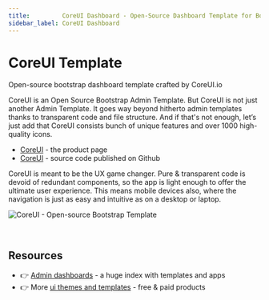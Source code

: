 ```yaml
---
title:         CoreUI Dashboard - Open-Source Dashboard Template for Bootstrap
sidebar_label: CoreUI Dashboard
---
```


# CoreUI Template

<SubHeading>Open-source bootstrap dashboard template crafted by CoreUI.io</SubHeading>

CoreUI is an Open Source Bootstrap Admin Template. But CoreUI is not just another Admin Template. It goes way beyond hitherto admin templates thanks to transparent code and file structure. And if that's not enough, let’s just add that CoreUI consists bunch of unique features and over 1000 high-quality icons.

- [CoreUI](https://bit.ly/2VTDaxg) - the product page
- [CoreUI](https://github.com/coreui/coreui-free-bootstrap-admin-template) - source code published on Github

CoreUI is meant to be the UX game changer. Pure & transparent code is devoid of redundant components, so the app is light enough to offer the ultimate user experience. This means mobile devices also, where the navigation is just as easy and intuitive as on a desktop or laptop.

![CoreUI - Open-source Bootstrap Template](../../../static/assets/docs-coreui-screen.jpg)

<br />

## Resources

- 👉 [Admin dashboards](https://www.admin-dashboards.com/) - a huge index with templates and apps
- 👉 More [ui themes and templates](https://www.ui-themes.com/) - free & paid products
